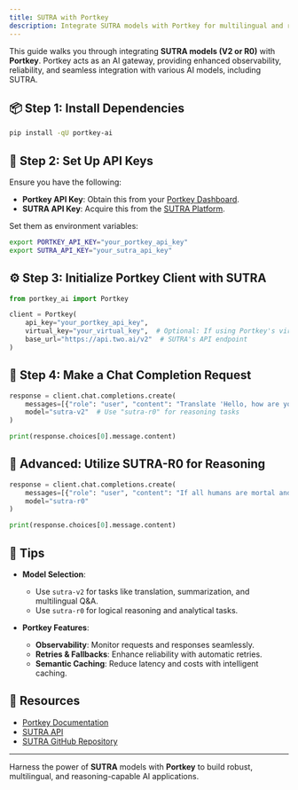 ```yaml
---
title: SUTRA with Portkey
description: Integrate SUTRA models with Portkey for multilingual and reasoning-rich AI applications.
---
```


This guide walks you through integrating **SUTRA models (V2 or R0)** with **Portkey**. Portkey acts as an AI gateway, providing enhanced observability, reliability, and seamless integration with various AI models, including SUTRA.

## 📦 Step 1: Install Dependencies

```bash
pip install -qU portkey-ai
```

## 🔐 Step 2: Set Up API Keys

Ensure you have the following:

- **Portkey API Key**: Obtain this from your [Portkey Dashboard](https://portkey.ai).
- **SUTRA API Key**: Acquire this from the [SUTRA Platform](https://sutra.two.ai).

Set them as environment variables:

```bash
export PORTKEY_API_KEY="your_portkey_api_key"
export SUTRA_API_KEY="your_sutra_api_key"
```

## ⚙️ Step 3: Initialize Portkey Client with SUTRA

```python
from portkey_ai import Portkey

client = Portkey(
    api_key="your_portkey_api_key",
    virtual_key="your_virtual_key",  # Optional: If using Portkey's virtual keys
    base_url="https://api.two.ai/v2"  # SUTRA's API endpoint
)
```

## 💬 Step 4: Make a Chat Completion Request

```python
response = client.chat.completions.create(
    messages=[{"role": "user", "content": "Translate 'Hello, how are you?' to Hindi."}],
    model="sutra-v2"  # Use "sutra-r0" for reasoning tasks
)

print(response.choices[0].message.content)
```

## 🧠 Advanced: Utilize SUTRA-R0 for Reasoning

```python
response = client.chat.completions.create(
    messages=[{"role": "user", "content": "If all humans are mortal and Socrates is a human, is Socrates mortal?"}],
    model="sutra-r0"
)

print(response.choices[0].message.content)
```

## 📎 Tips

- **Model Selection**:

  - Use `sutra-v2` for tasks like translation, summarization, and multilingual Q&A.
  - Use `sutra-r0` for logical reasoning and analytical tasks.

- **Portkey Features**:
  - **Observability**: Monitor requests and responses seamlessly.
  - **Retries & Fallbacks**: Enhance reliability with automatic retries.
  - **Semantic Caching**: Reduce latency and costs with intelligent caching.

## 🔗 Resources

- [Portkey Documentation](https://portkey.ai/docs)
- [SUTRA API](https://developer.two.ai)
- [SUTRA GitHub Repository](https://github.com/sutra-dev/sutra-cookbook)

---

Harness the power of **SUTRA** models with **Portkey** to build robust, multilingual, and reasoning-capable AI applications.
